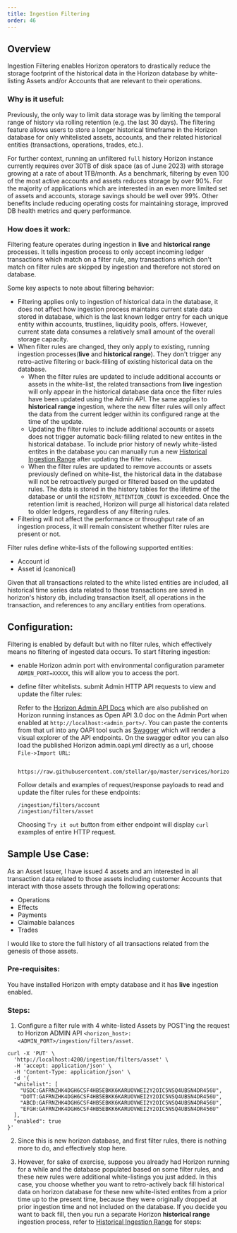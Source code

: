 ```yaml
---
title: Ingestion Filtering
order: 46
---
```


## Overview

Ingestion Filtering enables Horizon operators to drastically reduce the storage footprint of the historical data in the Horizon database by white-listing Assets and/or Accounts that are relevant to their operations.

### Why is it useful:

Previously, the only way to limit data storage was by limiting the temporal range of history via rolling retention (e.g. the last 30 days). The filtering feature allows users to store a longer historical timeframe in the Horizon database for only whitelisted assets, accounts, and their related historical entities (transactions, operations, trades, etc.).

For further context, running an unfiltered `full` history Horizon instance currently requires over 30TB of disk space (as of June 2023) with storage growing at a rate of about 1TB/month. As a benchmark, filtering by even 100 of the most active accounts and assets reduces storage by over 90%. For the majority of applications which are interested in an even more limited set of assets and accounts, storage savings should be well over 99%. Other benefits include reducing operating costs for maintaining storage, improved DB health metrics and query performance.

### How does it work:

Filtering feature operates during ingestion in **live** and **historical range** processes. It tells ingestion process to only accept incoming ledger transactions which match on a filter rule, any transactions which don't match on filter rules are skipped by ingestion and therefore not stored on database.

Some key aspects to note about filtering behavior:

- Filtering applies only to ingestion of historical data in the database, it does not affect how ingestion process maintains current state data stored in database, which is the last known ledger entry for each unique entity within accounts, trustlines, liquidity pools, offers. However, current state data consumes a relatively small amount of the overall storage capacity.
- When filter rules are changed, they only apply to existing, running ingestion processes(**live** and **historical range**). They don't trigger any retro-active filtering or back-filling of existing historical data on the database.
  - When the filter rules are updated to include additional accounts or assets in the white-list, the related transactions from **live** ingestion will only appear in the historical database data once the filter rules have been updated using the Admin API. The same applies to **historical range** ingestion, where the new filter rules will only affect the data from the current ledger within its configured range at the time of the update.
  - Updating the filter rules to include additional accounts or assets does not trigger automatic back-filling related to new entites in the historical database. To include prior history of newly white-listed entites in the database you can manually run a new [Historical Ingestion Range](ingestion.mdx#ingesting-historical-data) after updating the filter rules.
  - When the filter rules are updated to remove accounts or assets previously defined on white-list, the historical data in the database will not be retroactively purged or filtered based on the updated rules. The data is stored in the history tables for the lifetime of the database or until the `HISTORY_RETENTION_COUNT` is exceeded. Once the retention limit is reached, Horizon will purge all historical data related to older ledgers, regardless of any filtering rules.
- Filtering will not affect the performance or throughput rate of an ingestion process, it will remain consistent whether filter rules are present or not.

Filter rules define white-lists of the following supported entities:

- Account id
- Asset id (canonical)

Given that all transactions related to the white listed entities are included, all historical time series data related to those transactions are saved in horizon's history db, including transaction itself, all operations in the transaction, and references to any ancillary entities from operations.

## Configuration:

Filtering is enabled by default but with no filter rules, which effectively means no filtering of ingested data occurs. To start filtering ingestion:

- enable Horizon admin port with environmental configuration parameter `ADMIN_PORT=XXXXX`, this will allow you to access the port.
- define filter whitelists. submit Admin HTTP API requests to view and update the filter rules:

  Refer to the [Horizon Admin API Docs](https://github.com/stellar/go/blob/master/services/horizon/internal/httpx/static/admin_oapi.yml) which are also published on Horizon running instances as Open API 3.0 doc on the Admin Port when enabled at `http://localhost:<admin_port>/`. You can paste the contents from that url into any OAPI tool such as [Swagger](https://editor.swagger.io/) which will render a visual explorer of the API endpoints. On the swagger editor you can also load the published Horizon admin.oapi.yml directly as a url, choose `File->Import URL`:

  ```
   https://raw.githubusercontent.com/stellar/go/master/services/horizon/internal/httpx/static/admin_oapi.yml
  ```

  Follow details and examples of request/response payloads to read and update the filter rules for these endpoints:

  ```
  /ingestion/filters/account
  /ingestion/filters/asset
  ```

  Choosing `Try it out` button from either endpoint will display `curl` examples of entire HTTP request.

## Sample Use Case:

As an Asset Issuer, I have issued 4 assets and am interested in all transaction data related to those assets including customer Accounts that interact with those assets through the following operations:

- Operations
- Effects
- Payments
- Claimable balances
- Trades

I would like to store the full history of all transactions related from the genesis of those assets.

### Pre-requisites:

You have installed Horizon with empty database and it has **live** ingestion enabled.

### Steps:

1. Configure a filter rule with 4 white-listed Assets by POST'ing the request to Horizon ADMIN API `<horizon_host>:<ADMIN_PORT>/ingestion/filters/asset`.

```
curl -X 'PUT' \
  'http://localhost:4200/ingestion/filters/asset' \
  -H 'accept: application/json' \
  -H 'Content-Type: application/json' \
  -d '{
  "whitelist": [
    "USDC:GAFRNZHK4DGH6CSF4HB5EBKK6KARUOVWEI2Y2OIC5NSQ4UBSN4DR456U",
    "DOTT:GAFRNZHK4DGH6CSF4HB5EBKK6KARUOVWEI2Y2OIC5NSQ4UBSN4DR456U",
    "ABCD:GAFRNZHK4DGH6CSF4HB5EBKK6KARUOVWEI2Y2OIC5NSQ4UBSN4DR456U",
    "EFGH:GAFRNZHK4DGH6CSF4HB5EBKK6KARUOVWEI2Y2OIC5NSQ4UBSN4DR456U"
  ],
  "enabled": true
}'
```

2. Since this is new horizon database, and first filter rules, there is nothing more to do, and effectively stop here.

3. However, for sake of exercise, suppose you already had Horizon running for a while and the database populated based on some filter rules, and these new rules were additional white-listings you just added. In this case, you choose whether you want to retro-actively back fill historical data on horizon database for these new white-listed entites from a prior time up to the present time, because they were originally dropped at prior ingestion time and not included on the database. If you decide you want to back fill, then you run a separate Horizon **historical range** ingestion process, refer to [Historical Ingestion Range](ingestion.mdx#ingesting-historical-data) for steps:
